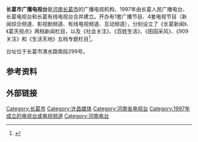 '''长葛市广播电视台'''是[[河南|河南]][[长葛市|长葛市]]的广播电视机构，1997年由长葛人民广播电台、长葛电视台和长葛有线电视台合并建立。开办有1套广播节目、4套电视节目（新闻综合频道、影视剧频道、有线电视频道、互动频道），分别设立了《长葛新闻》、《葛天视点》两档新闻栏目，以及《社会关注》、《百姓生活》、《田园采风》、《909关注》和《生活天地》五档专题栏目<ref>{{cite web |url=http://www.changge.gov.cn/cgcms/sites/wgj/column/jggk/index.jsp?id=1029 |language= |title=职能简介 |publisher=长葛市广播电视新闻网 |date= |accessdate=2012年11月 |deadurl=yes |archiveurl=https://web.archive.org/web/20130427022623/http://www.changge.gov.cn/cgcms/sites/wgj/column/jggk/index.jsp?id=1029 |archivedate=2013-04-27 }}</ref>。

台址位于长葛市潩水路南段299号。

== 参考资料 ==
{{reflist}}

== 外部链接 ==

{{DEFAULTSORT:}}
[[Category:长葛市|Category:长葛市]]
[[Category:许昌媒体|Category:许昌媒体]]
[[Category:河南省电视台|Category:河南省电视台]]
[[Category:1997年成立的电视台或电视频道|Category:1997年成立的电视台或电视频道]]
[[Category:河南电台|Category:河南电台]]